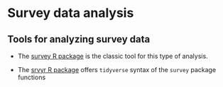 # Survey data analysis 

## Tools for analyzing survey data

  - The [survey R package](https://cran.r-project.org/web/packages/survey/index.html) is the classic tool for this type of analysis. 

  - The [srvyr R package](https://cran.r-project.org/web/packages/srvyr/vignettes/srvyr-vs-survey.html) offers `tidyverse` syntax of the `survey` package functions 
  
